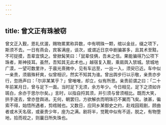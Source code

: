 ```yaml
---
---
---
```

title: 曾文正有珠被窃
---



曾文正入觐，恩礼优渥，赐物累累称异数，中有明珠一颗，绾以金丝，缀之项下，斯须不去。一日有燕会，宾客满座，谈次，或谓近日京中剧骗甚多，且其术至黠，不可捉摸，吾辈宜慎之。曾掀髯笑曰：「鼠辈伎俩，吾未之信。果能骗得乃公项下珠者，斯神技耳。虽然，吾知其无此术也。」越宿复入觐，乘肩舆入禁城。禁城地广漠，一望可数里许，于晨光熹微中，见有车远至，一出一入，须臾已近。车中似一亲贵，须眉殊轩爽，似曾相识，然实不知其为谁。曾出舆步行以示敬，亲贵亦步行，忽扬声曰：「尔非某某乎？」曾唯唯，却立，似有所思。亲贵前谓之曰：「二十年前某月日，曾与足下一面。当时足下无须，余方年少。今日相见，足下之须如许斑白，余亦于思尔尔矣。」言时，以指自捋其须，并引须与曾须相比。既而大笑，拱手遂去，曾亦登舆进。无何，朝罢归，方欲解衣而明珠已不翼而飞矣。骇甚，徧索不得，始悟所遇者，剪绺贼也。又数日，应同乡某御史之约，赴戏园观剧，顾曲者或木天名宿，或豪贵少年，座为之满。剧将半，觉靴中似有不适，脱之，有物堕地，拾而视之，则曩日所失珠也。